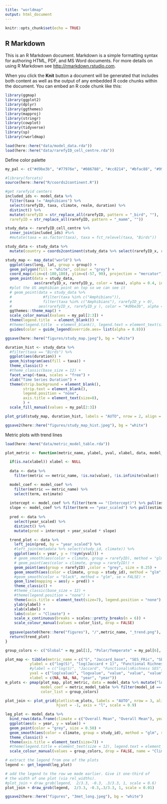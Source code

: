```yaml
---
title: "worldmap"
output: html_document
---
```


```r
knitr::opts_chunk$set(echo = TRUE)
```

## R Markdown

This is an R Markdown document. Markdown is a simple formatting syntax for authoring HTML, PDF, and MS Word documents. For more details on using R Markdown see <http://rmarkdown.rstudio.com>.

When you click the **Knit** button a document will be generated that includes both content as well as the output of any embedded R code chunks within the document. You can embed an R code chunk like this:

```r
library(ggmap)
library(ggplot2)
library(dplyr)
library(ggthemes)
library(mapproj)
library(stringr)
library(cowplot)
library(tidyverse)
library(sp)
library(rworldmap)
```

```r
load(here::here("data/model_data.rda"))
load(here::here("data/rarefyID_cell_centre.rda"))
```

Define color palette
```r
my_pal <- c("#d9be3b", "#77976e", "#086788", "#cc8214", "#bfac88", "#99adbf")
```

```r
#library(forcats)
source(here::here("R/coords2continent.R"))

#get rarefyid centers
included_ids <- model_data %>%
  filter(taxa != "Amphibians") %>%
  select(rarefyID, taxa, climate, realm, duration) %>%
  distinct() %>% 
  mutate(rarefyID = str_replace_all(rarefyID, pattern = "_bird", ""), 
  rarefyID = str_replace_all(rarefyID, pattern = "_mamm", ""))

study_data <- rarefyID_cell_centre %>%
  inner_join(included_ids) #%>%
  #mutate(taxa = as.factor(taxa), taxa = fct_relevel(taxa, "Birds"))

study_data <- study_data %>% 
  mutate(country = coords2continent(study_data %>% select(rarefyID_x, rarefyID_y)))

study_map <- map_data("world") %>%
  ggplot(aes(long, lat, group = group)) +
  geom_polygon(fill = "white", colour = "grey") + 
  coord_map(xlim=c(-180,180), ylim=c(-57, 90), projection = "mercator") +
  geom_point(data = study_data,
             aes(rarefyID_x, rarefyID_y, color = taxa), alpha = 0.4, inherit.aes = FALSE) +
  #plot the US amphibian point on top so we can see it
  # geom_point(data = study_data %>% 
  #              #filter(taxa %in% c("Amphibians")), 
  #              filter(taxa %in% c("Amphibians"), rarefyID_y > 0),
  #            aes(rarefyID_x, rarefyID_y ), color = "#d9be3b", alpha = 0.8, inherit.aes = FALSE) +
  ggthemes::theme_map() +
  scale_color_manual(values = my_pal[2:3]) +
  theme(legend.title  = element_blank()) +
  #theme(legend.title  = element_blank(), legend.text = element_text(size = 12)) +
  guides(color = guide_legend(override.aes= list(alpha = 0.8)))

ggsave(here::here("figures/study_map.jpeg"), bg = "white")
```

```r
duration_hist <- study_data %>% 
  #filter(taxa == "Birds") %>%
  ggplot(aes(duration)) + 
  geom_histogram(aes(fill = taxa)) + 
  theme_classic() + 
  #theme_classic(base_size = 12) + 
  facet_wrap(~taxa, scales = "free") +
  xlab("Time Series Duration") +
  theme(strip.background = element_blank(), 
        strip.text = element_blank(),
        legend.position = "none", 
        axis.title = element_text(size=8),
        ) +
  scale_fill_manual(values = my_pal[2:3])

plot_grid(study_map, duration_hist, labels = "AUTO", nrow = 2, align = 'vh', hjust = -1, axis = "l", scale = c(1,0.9), rel_heights = c(2, 1.25))

ggsave2(here::here("figures/study_map_hist.jpeg"), bg = "white")
```

Metric plots with trend lines
```r
load(here::here("data/metric_model_table.rda"))

plot_metric <- function(metric_name, ylabel, yval, xlabel, data, model_coef, color_list){

  if(is.na(xlabel)) xlabel <- NULL
  
  data <- data %>%
    filter(metric == metric_name, !is.na(value), !is.infinite(value))

  model_coef <- model_coef %>%
    filter(metric == metric_name) %>%
    select(term, estimate)
  
  intercept <- model_coef %>% filter(term == "(Intercept)") %>% pull(estimate)
  slope <- model_coef %>% filter(term == "year_scaled") %>% pull(estimate)
  
  pred <- data %>%
    select(year_scaled) %>%
    distinct() %>%
    mutate(pred = intercept + year_scaled * slope)

  trend_plot <- data %>%
    left_join(pred, by = "year_scaled") %>%
    #left_join(metadata %>% select(study_id, climate)) %>%
    ggplot(aes(x = year, y = !!sym(yval))) +
    # geom_smooth(aes(color = climate, group = rarefyID), method = "glm", se = FALSE) +
    # geom_point(aes(color = climate, group = rarefyID)) +
    geom_point(aes(group = rarefyID) ,color = "grey", size = 0.25) +
    geom_smooth(aes(color = climate, group = study_id), method = "glm", se = FALSE, size = 0.7) +
    #geom_smooth(color = "black", method = "glm", se = FALSE) +
    geom_line(mapping = aes(y = pred)) +
    theme_classic() + 
    #theme_classic(base_size = 12) + 
    #theme(legend.position = "none") +
    theme(axis.title = element_text(size=7), legend.position = "none") +
    ylab(ylabel) +
    xlab(xlabel) +
    labs(color = "Climate") +
    scale_x_continuous(breaks = scales::pretty_breaks(n = 6)) +
    scale_colour_manual(values = color_list, drop = FALSE)
  
  ggsave(paste0(here::here("figures"), "/",metric_name, "_trend.png"), trend_plot)
  return(trend_plot)
}

group_colors <- c("Global" = my_pal[1], "Polar/Temperate" = my_pal[6], "Temperate/Tropical" = my_pal[3], "Tropical" = my_pal[4], "Temperate" = my_pal[2], "Overall Mean" = "#000000")

plot_map <- tibble(metric_name = c("S", "Jaccard_base", "SES_FRic", "SES_FDiv", "SES_FEve"), 
           ylabel = c("log(S)", "log(Jaccard + 1)", "Functional Richness SES", "Functional Divergence SES", "Functional Evenness SES"),
           #ylabel = c("log(S)", "Jaccard", "Functional\nRichness SES", "Functional\nDivergence SES", "Functional\nEvenness SES"),
           yval = c("log(value)", "logvalue", "value", "value", "value"),
           xlabel = c(NA, NA, NA, "year", "year"))
m_plots <- pmap(plot_map, plot_metric, data = model_data %>% mutate("log(value)" = log(value)), 
                model_coef = metric_model_table %>% filter(model_id == "base"), 
                color_list = group_colors)

plot_join <- plot_grid(plotlist=m_plots, labels = "AUTO", nrow = 3, align = 'vh',
                       hjust = -1, axis = "l", scale = 0.9)

leg_plot <- model_data %>%
  bind_rows(data.frame(climate = c("Overall Mean", "Overall Mean"), year = c(2019, 2020), value = c(1, 1))) %>%
  ggplot(aes(x = year, y = value)) +
  geom_point(color = "grey", size = 0.50) +
  geom_smooth(aes(color = climate, group = study_id), method = "glm", se = FALSE, size = 0.7) +
  theme_classic() +
  theme(axis.title = element_text(size=7)) +
  #theme(legend.title = element_text(size = 12), legend.text = element_text(size = 12)) +
  scale_colour_manual(values = group_colors, drop = FALSE, name = "Climate")

# extract the legend from one of the plots
legend <- get_legend(leg_plot)

# add the legend to the row we made earlier. Give it one-third of 
# the width of one plot (via rel_widths).
#plot_join + draw_grob(legend,  2/3.3, -0.3, .3/3.3, 1, scale = 0.6)
plot_join + draw_grob(legend,  2/3.3, -0.3,.3/3.3, 1, scale = 0.01)

ggsave2(here::here("figures", "3met_long.jpeg"), bg = "white")
```

